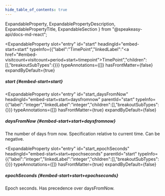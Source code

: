 ```yaml
---
hide_table_of_contents: true
---
```

  ExpandableProperty,
  ExpandablePropertyDescription,
  ExpandablePropertyTitle,
  ExpandableSection
} from "@speakeasy-api/docs-md-react";

<ExpandableSection>

<ExpandableProperty
  slot="entry"
  id="start"
  headingId="embed-start+start"
  typeInfo={{"label":"TimePoint","linkedLabel":"<a href=\"#embed-visitcount+visitcount+period+start+timepoint\">TimePoint</a>","children":[],"breakoutSubTypes":{}}}
  typeAnnotations={[]}
  hasFrontMatter={false}
  expandByDefault={true}
>

<ExpandablePropertyTitle slot="title">

##### start \{#embed-start+start\}

</ExpandablePropertyTitle>

</ExpandableProperty>

<ExpandableProperty
  slot="entry"
  id="start_daysFromNow"
  headingId="embed-start+start+daysfromnow"
  parentId="start"
  typeInfo={{"label":"integer","linkedLabel":"integer","children":[],"breakoutSubTypes":{}}}
  typeAnnotations={[]}
  hasFrontMatter={true}
  expandByDefault={false}
>

<ExpandablePropertyTitle slot="title">

##### daysFromNow \{#embed-start+start+daysfromnow\}

</ExpandablePropertyTitle>

<ExpandablePropertyDescription slot="description">

The number of days from now. Specification relative to current time. Can be negative.

</ExpandablePropertyDescription>

</ExpandableProperty>

<ExpandableProperty
  slot="entry"
  id="start_epochSeconds"
  headingId="embed-start+start+epochseconds"
  parentId="start"
  typeInfo={{"label":"integer","linkedLabel":"integer","children":[],"breakoutSubTypes":{}}}
  typeAnnotations={[]}
  hasFrontMatter={true}
  expandByDefault={false}
>

<ExpandablePropertyTitle slot="title">

##### epochSeconds \{#embed-start+start+epochseconds\}

</ExpandablePropertyTitle>

<ExpandablePropertyDescription slot="description">

Epoch seconds. Has precedence over daysFromNow.

</ExpandablePropertyDescription>

</ExpandableProperty>

</ExpandableSection>